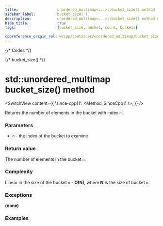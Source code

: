 ```yaml
---
title:					unordered_multimap<...>::bucket_size() method
sidebar_label:			bucket_size( )
description:			unordered_multimap<...>::bucket_size() method C++ documentation
hide_title:				true
tags:					[bucket_size, bucket, count, buckets]

cppreference_origin_rel: w/cpp/container/unordered_multimap/bucket_size
---
```



{/* Codes */}

{/* bucket_size() */}

# std::unordered_multimap bucket_size() method

<SwitchView content={{
	'since-cpp11': <Method_SinceCpp11 />,
}} />

Returns the number of elements in the bucket with index `n`.

### Parameters

 - `n` - the index of the bucket to examine

### Return value

The number of elements in the bucket `n`.

### Complexity

Linear in the size of the bucket `n` - **O(N)**, where **N** is the size of bucket `n`.

### Exceptions

**(none)**

### Examples

<ImproveSection />

